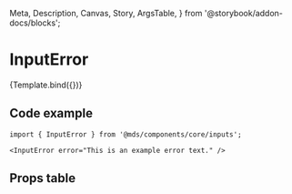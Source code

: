   Meta,
  Description,
  Canvas,
  Story,
  ArgsTable,
} from '@storybook/addon-docs/blocks';

<Meta title="Components/core/inputs/InputError" component={InputError} />

# InputError

<Description of={InputError} />


<Canvas withToolbar>
  <Story name="Default" args={{ text: 'This is an example error text.' }}>
    {Template.bind({})}
  </Story>
</Canvas>

## Code example

```tsx
import { InputError } from '@mds/components/core/inputs';
```

```tsx
<InputError error="This is an example error text." />
```

## Props table

<ArgsTable of={InputError} />

